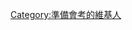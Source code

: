 {{Userbox
  |border-c=black
  |border-s=1
  |id=會考
  |id-c=white
  |id-fc=black
  |id-s=
  |info=這用戶擁有[[香港中學會考]]證書
  |info-c=#aaaaaa
  |info-fc=black
  |info-s=10
}}<includeonly>[[Category:準備會考的維基人]]</includeonly>